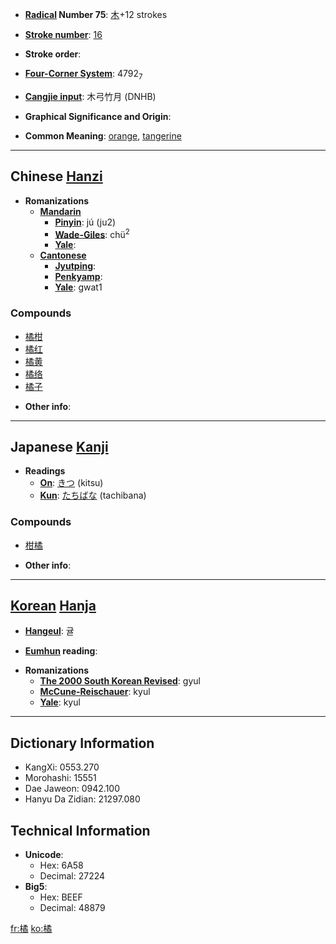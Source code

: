 * '''[[Wiktionary:Chinese radical index| Radical]] Number 75''': [[Wiktionary:Chinese radical index 木|木]]+12 strokes

* '''[[Wiktionary:Chinese total strokes index|Stroke number]]''': [[Wiktionary:Chinese total strokes index 16|16]]

* '''Stroke order''': 

* '''[[Wiktionary:Chinese four corner index|Four-Corner System]]''': 4792<sub>7</sub>

* '''[[Wiktionary:Chinese Cangjie index|Cangjie input]]''': 木弓竹月 (DNHB)

* '''Graphical Significance and Origin''': 

* '''Common Meaning''': [[orange]], [[tangerine]]

----

== Chinese [[Hanzi]] ==

* '''Romanizations'''
** '''[[Mandarin]]'''
*** '''[[Pinyin]]''': jú (ju2)
*** '''[[Wade-Giles]]''': chü<sup>2</sup>
*** '''[[Yale]]''': 
** '''[[Cantonese]]'''
*** '''[[Jyutping]]''':
*** '''[[Penkyamp]]''': 
*** '''[[Yale]]''': gwat1

===Compounds===
*[[橘柑]]
*[[橘红]]
*[[橘黄]]
*[[橘络]]
*[[橘子]]

* '''Other info''': 

----

== Japanese [[Kanji]] ==

* '''Readings'''
** '''[[On]]''': [[きつ]] (kitsu)
** '''[[Kun]]''': [[たちばな]] (tachibana)

===Compounds===
*[[柑橘]]

* '''Other info''':  

----

== [[Korean]] [[Hanja]] ==

* '''[[Hangeul]]''': 귤

* '''[[Eumhun]] reading''': 

* '''Romanizations'''
** '''[[The 2000 South Korean Revised Romanization|The 2000 South Korean Revised]]''': gyul
** '''[[McCune-Reischauer]]''': kyul
** '''[[Yale]]''': kyul

----

== Dictionary Information ==

* KangXi: 0553.270
* Morohashi: 15551
* Dae Jaweon: 0942.100
* Hanyu Da Zidian: 21297.080

== Technical Information ==

* '''Unicode''':
** Hex: 6A58
** Decimal: 27224
* '''Big5''':
** Hex: BEEF
** Decimal: 48879

[[fr:橘]]
[[ko:橘]]